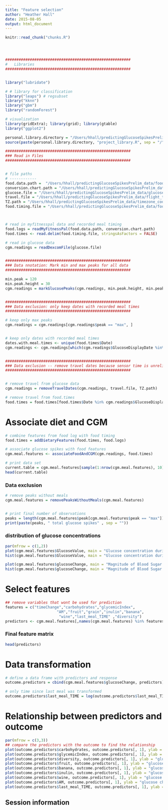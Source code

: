 ```yaml
---
title: "Feature selection"
author: "Heather Hall"
date: 2015-08-05
output: html_document
---
```


<!-- The file analysis/chunks.R contains chunks that define default settings
shared across the workflowr files. -->
```r
knitr::read_chunk("chunks.R")
```

<!-- Update knitr chunk options -->
```r
```

<!-- Insert the date the file was last updated -->
```r
```

<!-- Insert the code version (Git commit SHA1) if Git repository exists and R
 package git2r is installed -->
```r
```

<!-- Add your analysis here -->

```r


########################################################
#   Libraries
########################################################


library("lubridate")

# # library for classification
library("leaps") # regsubset
library("kknn")
library("gbm")
library("randomForest")

# visualization
library(gridExtra); library(grid); library(gtable)
library("ggplot2")

personal.library.directory = "/Users/hhall/predictingGlucoseSpikesPrelim/code"
source(paste(personal.library.directory, "project_library.R", sep = "/"))

########################################################
### Read in Files
########################################################


# file paths
# ------------
food.data.path =  "/Users/hhall/predictingGlucoseSpikesPrelim_data/foodLogs.csv"
conversion.chart.path = "/Users/hhall/predictingGlucoseSpikesPrelim_data/food_chart.txt"
glucose.file = "/Users/hhall/predictingGlucoseSpikesPrelim_data/glucose_data_R.txt"
travel.file = "/Users/hhall/predictingGlucoseSpikesPrelim_data/flight_times_July.txt"
TZ.path = "/Users/hhall/predictingGlucoseSpikesPrelim_data/timezone_codes.txt"
food.timing.file = "/Users/hhall/predictingGlucoseSpikesPrelim_data/food_timing.txt"



# read in myfitnesspal data and recorded meal timing
food.logs = readMyFitnessPal(food.data.path, conversion.chart.path)
food.times <- read.delim(food.timing.file, stringsAsFactors = FALSE)

# read in glucose data
cgm.readings = readDexcomFile(glucose.file)


########################################################
### Data nnotation: Mark min and max peaks for all data
########################################################

min.peak = 120
min.peak.height = 30
cgm.readings = markGlucosePeaks(cgm.readings, min.peak.height, min.peak)


########################################################
### Data exclusion: only keep dates with recorded meal times
########################################################

# keep only max peaks
cgm.readings = cgm.readings[cgm.readings$peak == "max", ]


# keep only dates with recorded meal times
dates.with.meal.times <- unique(food.times$Date)
cgm.readings <- cgm.readings[which(cgm.readings$GlucoseDisplayDate %in% dates.with.meal.times),] 


########################################################
### Data exclusion -- remove travel dates because sensor time is unreliable switching time zones
########################################################


# remove travel from glucose data
cgm.readings = removeTravelDates(cgm.readings, travel.file, TZ.path)

# remove travel from food.times
food.times = food.times[food.times$Date %in% cgm.readings$GlucoseDisplayDate, ] 

```

# Associate diet and CGM
```r

# combine features from food log with food timing
food.times = addDietaryFeatures(food.times, food.logs)

# associate glucose spikes with food features
cgm.meal.features <- associateFoodAndCGM(cgm.readings, food.times)

# print data set
current.table = cgm.meal.features[sample(1:nrow(cgm.meal.features), 10), ]
head(current.table)

```


### Data exclusion
```r

# remove peaks without meals
cgm.meal.features = removePeaksWithoutMeals(cgm.meal.features)


# print final number of observations
peaks = length(cgm.meal.features$peak[cgm.meal.features$peak == "max"])
print(paste(peaks, " total glucose spikes" , sep = ""))
```

### distribution of glucose concentrations
```r

par(mfrow = c(1,2))
plot(cgm.meal.features$GlucoseValue, main = "Glucose concentration during spike", ylab = "glucose concentration (mg/dL)", cex.main = 0.7)
hist(cgm.meal.features$GlucoseValue, main = "Glucose concentration during spike", xlab = "glucose concentration (mg/dL)", cex.main = 0.7)

plot(cgm.meal.features$glucoseChange, main = "Magnitude of Blood Sugar Spikes", ylab = "glucose concentration (mg/dL)", cex.main = 0.7)
hist(cgm.meal.features$glucoseChange, main = "Magnitude of Blood Sugar Spikes", xlab = "glucose concentration (mg/dL)", cex.main = 0.7)

```

# Select features
```r
## remove variables that wont be used for prediction
features = c("timeChange","carbohydrates","glycemicIndex", 
                       "AM","fruit","grain","inulin","banana",     
                        "wine","last_meal_TIME" ,"diversity")
predictors <- cgm.meal.features[,names(cgm.meal.features) %in% features]

```

### Final feature matrix
```r
head(predictors)
```


# Data transformation
```r
# define a data frame with predictors and response
outcome.predictors = cbind(cgm.meal.features$glucoseChange, predictors)

# only time since last meal was transformed
outcome.predictors$last_meal_TIME = log(outcome.predictors$last_meal_TIME)

```


# Relationship between predictors and outcome
```r
par(mfrow = c(3,3))
## compare the predictors with the outcome to find the relationship
plot(outcome.predictors$carbohydrates, outcome.predictors[, 1], ylab = "glucose change", xlab = "carbohydrates", pch = 20)
plot(outcome.predictors$glycemicIndex, outcome.predictors[, 1], ylab = "glucose change", xlab = "glycemix index", pch = 20)  # glycemic index mostly 0
plot(outcome.predictors$diversity, outcome.predictors[, 1], ylab = "glucose change", xlab = "diversity", pch = 20)
plot(outcome.predictors$fruit, outcome.predictors[, 1], ylab = "glucose change", xlab = "fruit", pch = 20)
plot(outcome.predictors$banana, outcome.predictors[, 1], ylab = "glucose change", xlab = "banana", pch = 20)
plot(outcome.predictors$inulin, outcome.predictors[, 1], ylab = "glucose change", xlab = "inulin", pch = 20)
plot(outcome.predictors$wine, outcome.predictors[, 1], ylab = "glucose change", xlab = "wine", pch = 20)
plot(outcome.predictors$AM, outcome.predictors[, 1], ylab = "glucose change", xlab = "AM", pch = 20)
plot(outcome.predictors$last_meal_TIME, outcome.predictors[, 1], ylab = "glucose change", xlab = "log(time since last meal)", pch = 20)
```



## Session information

<!-- Insert the session information into the document -->
```r
```
